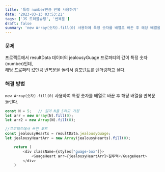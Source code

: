 ```yaml
---
title: '특정 number만큼 반복 사용하기'
date: '2023-03-13 03:53:21'
tags: ['JS 트러블슈팅', '반복문']
draft: false
summary: 'new Array(숫자).fill(0) 사용하여 특정 숫자를 배열로 바꾼 후 해당 배열을 반복문 돌린다.'
---
```


### 문제

프로젝트에서 resultData 데이터의 jealousyGuage 프로퍼티의 값이 특정 숫자(number)인데,  
해당 프로퍼티 값만큼 반복문을 돌려서 컴포넌트를 렌더링하고 싶다.

### 해결 방법

`new Array(숫자).fill(0)` 사용하여 특정 숫자를 배열로 바꾼 후 해당 배열을 반복문 돌린다.

```JavaScript
const N = 5;   // 길이 N을 5라고 가정
let arr = new Array(N).fill(0);
let arr2 = new Array(N).fill(0);

//프로젝트에서 쓰인 코드
const jealousyHearts = resultData.jealousyGuage;
let jealousyHeartArr = new Array(jealousyHearts).fill(0);

    return (
        <div className={styles["guage-box"]}>
            <GuageHeart arr={jealousyHeartArr}>질투력</GuageHeart>
        </div>
    )
```
